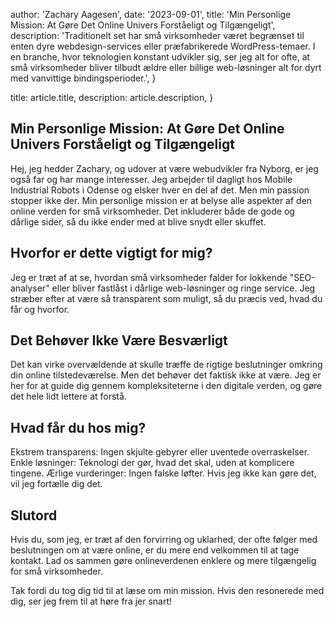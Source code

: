 
  author: 'Zachary Aagesen',
  date: '2023-09-01',
  title: 'Min Personlige Mission: At Gøre Det Online Univers Forståeligt og Tilgængeligt',
  description:
    'Traditionelt set har små virksomheder været begrænset til enten dyre webdesign-services eller præfabrikerede WordPress-temaer. I en branche, hvor teknologien konstant udvikler sig, ser jeg alt for ofte, at små virksomheder bliver tilbudt ældre eller billige web-løsninger alt for dyrt med vanvittige bindingsperioder.',
}
 
  title: article.title,
  description: article.description,
}



## Min Personlige Mission: At Gøre Det Online Univers Forståeligt og Tilgængeligt
Hej, jeg hedder Zachary, og udover at være webudvikler fra Nyborg, er jeg også far og har mange interesser. Jeg arbejder til dagligt hos Mobile Industrial Robots i Odense og elsker hver en del af det. Men min passion stopper ikke der. Min personlige mission er at belyse alle aspekter af den online verden for små virksomheder. Det inkluderer både de gode og dårlige sider, så du ikke ender med at blive snydt eller skuffet.

## Hvorfor er dette vigtigt for mig?
Jeg er træt af at se, hvordan små virksomheder falder for lokkende "SEO-analyser" eller bliver fastlåst i dårlige web-løsninger og ringe service. Jeg stræber efter at være så transparent som muligt, så du præcis ved, hvad du får og hvorfor.

## Det Behøver Ikke Være Besværligt
Det kan virke overvældende at skulle træffe de rigtige beslutninger omkring din online tilstedeværelse. Men det behøver det faktisk ikke at være. Jeg er her for at guide dig gennem kompleksiteterne i den digitale verden, og gøre det hele lidt lettere at forstå.

## Hvad får du hos mig?
Ekstrem transparens: Ingen skjulte gebyrer eller uventede overraskelser.
Enkle løsninger: Teknologi der gør, hvad det skal, uden at komplicere tingene.
Ærlige vurderinger: Ingen falske løfter. Hvis jeg ikke kan gøre det, vil jeg fortælle dig det.
## Slutord
Hvis du, som jeg, er træt af den forvirring og uklarhed, der ofte følger med beslutningen om at være online, er du mere end velkommen til at tage kontakt. Lad os sammen gøre onlineverdenen enklere og mere tilgængelig for små virksomheder.

Tak fordi du tog dig tid til at læse om min mission. Hvis den resonerede med dig, ser jeg frem til at høre fra jer snart!